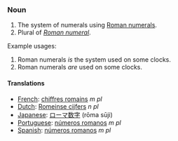 ===Noun===

# The system of numerals using [[Roman numeral]]s.
# Plural of ''[[Roman numeral]]''.

Example usages:

# Roman numerals ''is'' the system used on some clocks.
# Roman numerals ''are'' used on some clocks.

====Translations====

*[[French]]: [[chiffres romains]] ''m pl''
*[[Dutch]]: [[Romeinse cijfers]] ''n pl''
*[[Japanese]]: [[ローマ数字]] (rōma sūji)
*[[Portuguese]]: [[números romanos]] ''m pl''
*[[Spanish]]: [[números romanos]] ''m pl''